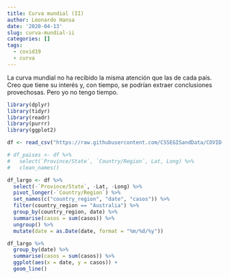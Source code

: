 ```yaml
---
title: Curva mundial (II)
author: Leonardo Hansa
date: '2020-04-13'
slug: curva-mundial-ii
categories: []
tags:
  - covid19
  - curva
---
```


La curva mundial no ha recibido la misma atención que las de cada país. Creo que tiene su interés y, con tiempo, se podrían extraer conclusiones provechosas. Pero yo no tengo tiempo.

```r
library(dplyr)
library(tidyr)
library(readr)
library(purrr)
library(ggplot2)

df <- read_csv("https://raw.githubusercontent.com/CSSEGISandData/COVID-19/master/csse_covid_19_data/csse_covid_19_time_series/time_series_covid19_confirmed_global.csv")

# df_paises <- df %>% 
#   select(`Province/State`, `Country/Region`, Lat, Long) %>% 
#   clean_names()

df_largo <- df %>% 
  select(-`Province/State`, -Lat, -Long) %>% 
  pivot_longer(-`Country/Region`) %>% 
  set_names(c("country_region", "date", "casos")) %>% 
  filter(country_region == "Australia") %>% 
  group_by(country_region, date) %>% 
  summarise(casos = sum(casos)) %>% 
  ungroup() %>% 
  mutate(date = as.Date(date, format = "%m/%d/%y"))

df_largo %>% 
  group_by(date) %>% 
  summarise(casos = sum(casos)) %>% 
  ggplot(aes(x = date, y = casos)) + 
  geom_line()
```

